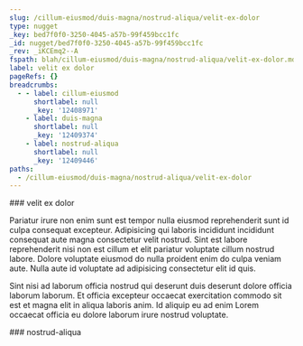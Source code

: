 ```yaml
---
slug: /cillum-eiusmod/duis-magna/nostrud-aliqua/velit-ex-dolor
type: nugget
_key: bed7f0f0-3250-4045-a57b-99f459bcc1fc
_id: nugget/bed7f0f0-3250-4045-a57b-99f459bcc1fc
_rev: _iKCEmq2--A
fspath: blah/cillum-eiusmod/duis-magna/nostrud-aliqua/velit-ex-dolor.md
label: velit ex dolor
pageRefs: {}
breadcrumbs:
  - - label: cillum-eiusmod
      shortlabel: null
      _key: '12408971'
    - label: duis-magna
      shortlabel: null
      _key: '12409374'
    - label: nostrud-aliqua
      shortlabel: null
      _key: '12409446'
paths:
  - /cillum-eiusmod/duis-magna/nostrud-aliqua/velit-ex-dolor
---
```


<NuggetArea>
<Nugget slug="/cillum-eiusmod/duis-magna/nostrud-aliqua/velit-ex-dolor" type="nugget" _key="bed7f0f0-3250-4045-a57b-99f459bcc1fc" _id="nugget/bed7f0f0-3250-4045-a57b-99f459bcc1fc" _rev="_iKCEmq2--A" fspath="blah/cillum-eiusmod/duis-magna/nostrud-aliqua/velit-ex-dolor.md" label="velit ex dolor" paths="/cillum-eiusmod/duis-magna/nostrud-aliqua/velit-ex-dolor">
<NuggetBody>
### velit ex dolor

Pariatur irure non enim sunt est tempor nulla eiusmod reprehenderit sunt id culpa consequat excepteur. Adipisicing qui laboris incididunt incididunt consequat aute magna consectetur velit nostrud. Sint est labore reprehenderit nisi non est cillum et elit pariatur voluptate cillum nostrud labore. Dolore voluptate eiusmod do nulla proident enim do culpa veniam aute. Nulla aute id voluptate ad adipisicing consectetur elit id quis.

Sint nisi ad laborum officia nostrud qui deserunt duis deserunt dolore officia laborum laborum. Et officia excepteur occaecat exercitation commodo sit est et magna elit in aliqua laboris anim. Id aliquip eu ad enim Lorem occaecat officia eu dolore laborum irure nostrud voluptate.

</NuggetBody>
<Breadcrumbs>
<Crumbs>
<Crumb _key="12408971" label="cillum-eiusmod" /><Crumb _key="12409374" label="duis-magna" /><Crumb _key="12409446" label="nostrud-aliqua" />
</Crumbs>
</Breadcrumbs>
</Nugget>

<NuggetsInbound>
</NuggetsInbound>
<NuggetsOutbound>
</NuggetsOutbound>
</NuggetArea>
<PassagesInbound>
<Passage direction="inbound" type="passage" _key="12409446" _id="passage/12409446" _rev="_iKCEmqy---" label="nostrud-aliqua" passage="nostrud-aliqua" fspath="blah/cillum-eiusmod/duis-magna/nostrud-aliqua" paths="/cillum-eiusmod/duis-magna/nostrud-aliqua" slug="/cillum-eiusmod/duis-magna/nostrud-aliqua">
<NuggetBody>
### nostrud-aliqua

</NuggetBody>
<Breadcrumbs>
<Crumbs>
<Crumb _key="12408971" label="cillum-eiusmod" /><Crumb _key="12409374" label="duis-magna" />
</Crumbs>
</Breadcrumbs>
</Passage>

</PassagesInbound>
<PassagesOutbound>
</PassagesOutbound>